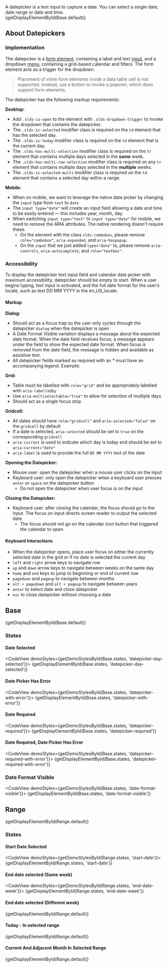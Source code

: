 
<div className="doc lead">
  A datepicker is a text input to capture a date. You can select a single date, date range or date and time.
</div>

<CodeView exampleOnly demoStyles={getDemoStylesById(Base.default)}>
  {getDisplayElementById(Base.default)}
</CodeView>

## About Datepickers

### Implementation

The datepicker is a [form element](/components/form-element), containing a label and text [input](/components/input), and a dropdown [menu](/components/menus), containing a grid-based calendar and filters. The form element acts as a trigger for the dropdown.

<Blockquote type="warning">
  <p>
    Placement of inline form elements inside a data table cell is not supported. Instead, use a button to invoke a popover, which does support form elements.
  </p>
</Blockquote>

The datepicker has the following markup requirements:

**Desktop:**
  - Add `.slds-is-open` to the element with `.slds-dropdown-trigger` to invoke the dropdown that contains the datepicker.
  - The `.slds-is-selected` modifier class is required on the `td` element that has the selected day.
  - The `.slds-is-today` modifier class is required on the `td` element that is the current day.
  - The `.slds-has-multi-selection` modifier class is required on the `tr` element that contains multiple days selected in the **same** week.
  - The `.slds-has-multi-row-selection` modifier class is required on any `tr` element that contains multiple days selected in the **multiple** weeks.
  - The `.slds-is-selected-multi` modifier class is required on the `td` element that contains a selected day within a range.

**Mobile:**
  - When on mobile, we want to leverage the native date picker by changing the `input` type from `text` to `date`
  - The `input type="date"` will create an input field allowing a date and time to be easily entered — this includes year, month, day.
  - When switching `input type="text"` to `input type="date"` for mobile, we need to remove the ARIA attributes. The native rendering doesn't require these.
    - On the element with the class `slds-combobox`, please remove `role="combobox"`, `aria-expanded`, and `aria-haspopup`.
    - On the `input` that we just added `type="date"` to, please remove `aria-controls`, `aria-autocomplete`, and `role="textbox"`.

### Accessibility

To display the datepicker text input field and calendar date picker with maximum accessibility, datepicker should be empty to start. When a user begins typing, text input is activated, and the full date format for the user’s locale, such as text DD MM YYYY in the en_US_locale.

#### Markup

**Dialog:**

  - Should act as a focus trap so the user only cycles through the datepicker `dialog` when the datepicker is open
  - A Date Format Visible variation displays a message about the expected date format. When the date field receives focus, a message appears under the field to show the expected date format. When focus is removed from the date field, the message is hidden and available as assistive text.
  - All datepicker fields marked as required with an * must have an accompanying legend. Example:
    <RequiredLabelExample/>

**Grid:**

  - Table must be labelled with `role="grid"` and be appropriately labelled with `aria-labelledby`
  - Use `aria-multiselectable="true"` to allow for selection of multiple days
  - Should act as a single focus stop

**Gridcell:**

  - All dates should have `role="gridcell"` and `aria-selected="false"` on the `gridcell` by default
  - If a date is selected, `aria-selected` should be set to `true` on the corresponding `gridcell`
  - `aria-current` is used to indicate which day is today and should be set to `aria-current="date"`
  - `aria-label` is used to provide the full `DD MM YYYY` text of the date

**Opening the Datepicker:**

  - Mouse user: open the datepicker when a mouse user clicks on the input
  - Keyboard user: only open the datepicker when a keyboard user presses `enter` or `space` on the datepicker button
    - Do not open the datepicker when user focus is on the input

**Closing the Datepicker:**

  - Keyboard user: after closing the calendar, the focus should go to the input. The focus on input directs screen reader to output the selected date.
    - The focus should not go on the calendar icon button that triggered the calendar to open.

#### Keyboard Interactions

  - When the datepicker opens, place user focus on either the currently selected date in the grid or if no date is selected the current day
  - `left` and `right` arrow keys to navigate row
  - `up` and `down` arrow keys to navigate between weeks on the same day
  - `home` and `end` keys to jump to beginning or end of current row
  - `pagedown` and `pageup` to navigate between months
  - `alt + pagedown` and `alt + pageup` to navigate between years
  - `enter` to select date and close datepicker
  - `esc` to close datepicker without choosing a date

## Base
<CodeView demoStyles={getDemoStylesById(Base.default)}>
  {getDisplayElementById(Base.default)}
</CodeView>

### States

#### Date Selected
<CodeView demoStyles={getDemoStylesById(Base.states, 'datepicker-day-selected')}>
  {getDisplayElementById(Base.states, 'datepicker-day-selected')}
</CodeView>

#### Date Picker Has Error
<CodeView demoStyles={getDemoStylesById(Base.states, 'datepicker-with-error')}>
  {getDisplayElementById(Base.states, 'datepicker-with-error')}
</CodeView>

#### Date Required
<CodeView demoStyles={getDemoStylesById(Base.states, 'datepicker-required')}>
  {getDisplayElementById(Base.states, 'datepicker-required')}
</CodeView>

#### Date Required, Date Picker Has Error
<CodeView demoStyles={getDemoStylesById(Base.states, 'datepicker-required-with-error')}>
  {getDisplayElementById(Base.states, 'datepicker-required-with-error')}
</CodeView>

### Date Format Visible
<CodeView demoStyles={getDemoStylesById(Base.states, 'date-format-visible')}>
  {getDisplayElementById(Base.states, 'date-format-visible')}
</CodeView>

## Range
<CodeView demoStyles={getDemoStylesById(Range.default)}>
  {getDisplayElementById(Range.default)}
</CodeView>

### States

#### Start Date Selected
<CodeView demoStyles={getDemoStylesById(Range.states, 'start-date')}>
  {getDisplayElementById(Range.states, 'start-date')}
</CodeView>

#### End date selected (Same week)
<CodeView demoStyles={getDemoStylesById(Range.states, 'end-date-week')}>
  {getDisplayElementById(Range.states, 'end-date-week')}
</CodeView>

#### End date selected (Different week)
<CodeView demoStyles={getDemoStylesById(Range.default)}>
  {getDisplayElementById(Range.default)}
</CodeView>

#### Today - In selected range
<CodeView demoStyles={getDemoStylesById(Range.default)}>
  {getDisplayElementById(Range.default)}
</CodeView>

#### Current And Adjacent Month In Selected Range
<CodeView demoStyles={getDemoStylesById(Range.default)}>
  {getDisplayElementById(Range.default)}
</CodeView>
